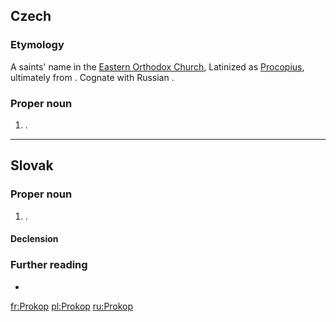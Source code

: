 ==Czech==
{{wikipedia|lang=cs}}

===Etymology===
A saints' name in the [[Eastern Orthodox Church]], Latinized as [[Procopius]], ultimately from {{etyl|grc|cs}}. Cognate with Russian {{m|ru|Прокопий}}.

===Proper noun===
{{cs-proper noun|g=m}}

# {{given name|male|lang=cs}}.

----

==Slovak==

===Proper noun===
{{sk-proper noun|g=m|gen=Prokopa|pl=Prokopovia|decl=chlap}}

# {{given name|male|lang=sk}}.

====Declension====
{{sk-decl-noun|Prokop|Prokopa|Prokopovi|Prokopa|Prokopovi|Prokopom|Prokopovia|Prokopov|Prokopom|Prokopov|Prokopoch|Prokopmi}}

===Further reading===
* {{R:SDK}}

[[fr:Prokop]]
[[pl:Prokop]]
[[ru:Prokop]]